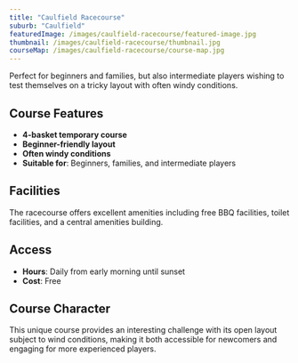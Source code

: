 ```yaml
---
title: "Caulfield Racecourse"
suburb: "Caulfield"
featuredImage: /images/caulfield-racecourse/featured-image.jpg
thumbnail: /images/caulfield-racecourse/thumbnail.jpg
courseMap: /images/caulfield-racecourse/course-map.jpg
---
```


Perfect for beginners and families, but also intermediate players wishing to test themselves on a tricky layout with often windy conditions.

## Course Features
- **4-basket temporary course**
- **Beginner-friendly layout**
- **Often windy conditions**
- **Suitable for**: Beginners, families, and intermediate players

## Facilities
The racecourse offers excellent amenities including free BBQ facilities, toilet facilities, and a central amenities building.

## Access
- **Hours**: Daily from early morning until sunset
- **Cost**: Free

## Course Character
This unique course provides an interesting challenge with its open layout subject to wind conditions, making it both accessible for newcomers and engaging for more experienced players.